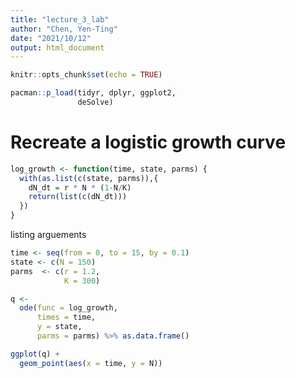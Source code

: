 ```yaml
---
title: "lecture_3_lab"
author: "Chen, Yen-Ting"
date: "2021/10/12"
output: html_document
---
```


```r
knitr::opts_chunk$set(echo = TRUE)
```


```r
pacman::p_load(tidyr, dplyr, ggplot2,
               deSolve)
```

# Recreate a logistic growth curve

```r
log_growth <- function(time, state, parms) {
  with(as.list(c(state, parms)),{
    dN_dt = r * N * (1-N/K)
    return(list(c(dN_dt)))
  })
}
```


listing arguements

```r
time <- seq(from = 0, to = 15, by = 0.1)
state <- c(N = 150)
parms  <- c(r = 1.2, 
            K = 300)

q <-
  ode(func = log_growth,
      times = time,
      y = state,
      parms = parms) %>% as.data.frame()
```


```r
ggplot(q) +
  geom_point(aes(x = time, y = N))

```

